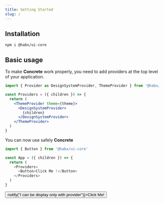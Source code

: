 ```yaml
---
title: Getting Started
slug: /
---
```


## Installation


```shell
npm i @habx/ui-core
```

## Basic usage

To make **Concrete** work properly, you need to add providers at the top level of your application.

```jsx
import { Provider as DesignSystemProvider, ThemeProvider } from '@habx/ui-core'

const Providers = ({ children }) => {
  return (
    <ThemeProvider theme={theme}>
      <DesignSystemProvider>
        {children}
      </DesignSystemProvider>
    </ThemeProvider>
  )
}
```

You can now use safely **Concrete**


```typescript jsx
import { Button } from '@habx/ui-core'

const App = ({ children }) => {
  return (
    <Providers>
      <Button>Click Me !</Button>
    </Providers>
  )
}
```


<Provider>
  <Button onClick={() => notify("I can be display only with provider")}>Click Me!</Button>
</Provider>

